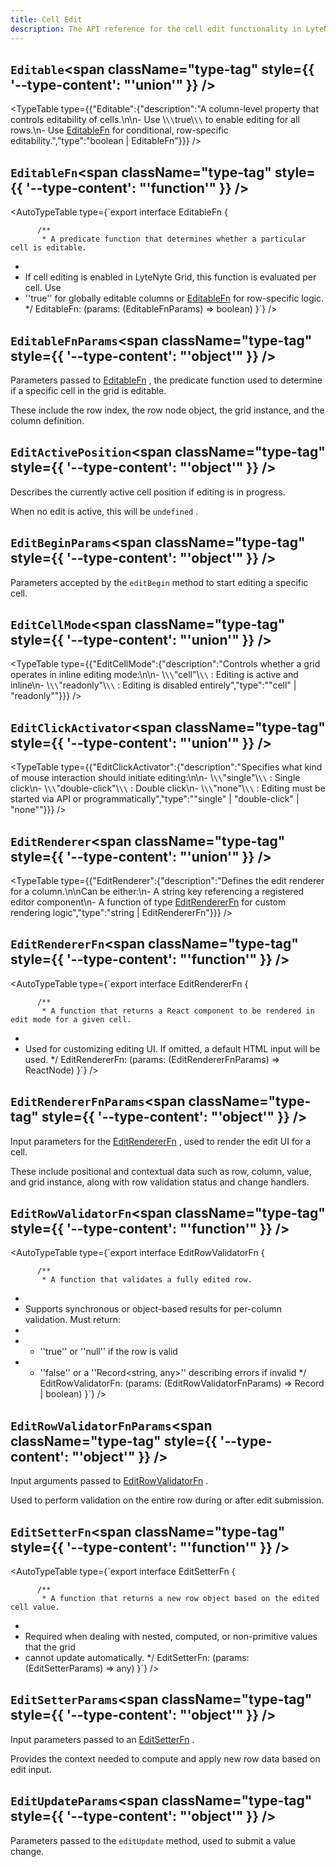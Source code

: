 ```yaml
---
title: Cell Edit
description: The API reference for the cell edit functionality in LyteNyte Grid.
---
```

## `Editable`<span className="type-tag" style={{ '--type-content': "'union'" }} />

<TypeTable type={{"Editable":{"description":"A column-level property that controls editability of cells.\n\n- Use  \\`\\`true\\`\\`  to enable editing for all rows.\n- Use  [EditableFn](/docs/reference/cell-edit#editablefn)  for conditional, row-specific editability.","type":"boolean | EditableFn"}}} />

## `EditableFn`<span className="type-tag" style={{ '--type-content': "'function'" }} />

<AutoTypeTable type={`export interface EditableFn {

          /** 
           * A predicate function that determines whether a particular cell is editable.
 * 
 * If cell editing is enabled in LyteNyte Grid, this function is evaluated per cell. Use
 *  ''true''  for globally editable columns or  [EditableFn](/docs/reference/cell-edit#editablefn)  for row-specific logic.
           */
          EditableFn: (params: (EditableFnParams) => boolean)
          }`} />

## `EditableFnParams`<span className="type-tag" style={{ '--type-content': "'object'" }} />

Parameters passed to  [EditableFn](/docs/reference/cell-edit#editablefn) , the predicate function used to determine
if a specific cell in the grid is editable.

These include the row index, the row node object, the grid instance, and the column
definition.

<AutoTypeTable path="../packages/commercial-lytenyte-pro/src/+types.ts" name="EditableFnParams" />


## `EditActivePosition`<span className="type-tag" style={{ '--type-content': "'object'" }} />

Describes the currently active cell position if editing is in progress.

When no edit is active, this will be  ``undefined`` .

<AutoTypeTable path="../packages/commercial-lytenyte-pro/src/+types.ts" name="EditActivePosition" />


## `EditBeginParams`<span className="type-tag" style={{ '--type-content': "'object'" }} />

Parameters accepted by the  ``editBegin``  method to start editing a specific cell.

<AutoTypeTable path="../packages/commercial-lytenyte-pro/src/+types.ts" name="EditBeginParams" />


## `EditCellMode`<span className="type-tag" style={{ '--type-content': "'union'" }} />

<TypeTable type={{"EditCellMode":{"description":"Controls whether a grid operates in inline editing mode:\n\n-  \\`\\`\"cell\"\\`\\` : Editing is active and inline\n-  \\`\\`\"readonly\"\\`\\` : Editing is disabled entirely","type":"\"cell\" | \"readonly\""}}} />

## `EditClickActivator`<span className="type-tag" style={{ '--type-content': "'union'" }} />

<TypeTable type={{"EditClickActivator":{"description":"Specifies what kind of mouse interaction should initiate editing:\n\n-  \\`\\`\"single\"\\`\\` : Single click\n-  \\`\\`\"double-click\"\\`\\` : Double click\n-  \\`\\`\"none\"\\`\\` : Editing must be started via API or programmatically","type":"\"single\" | \"double-click\" | \"none\""}}} />

## `EditRenderer`<span className="type-tag" style={{ '--type-content': "'union'" }} />

<TypeTable type={{"EditRenderer":{"description":"Defines the edit renderer for a column.\n\nCan be either:\n- A string key referencing a registered editor component\n- A function of type  [EditRendererFn](/docs/reference/cell-edit#editrendererfn)  for custom rendering logic","type":"string | EditRendererFn"}}} />

## `EditRendererFn`<span className="type-tag" style={{ '--type-content': "'function'" }} />

<AutoTypeTable type={`export interface EditRendererFn {

          /** 
           * A function that returns a React component to be rendered in edit mode for a given cell.
 * 
 * Used for customizing editing UI. If omitted, a default HTML input will be used.
           */
          EditRendererFn: (params: (EditRendererFnParams) => ReactNode)
          }`} />

## `EditRendererFnParams`<span className="type-tag" style={{ '--type-content': "'object'" }} />

Input parameters for the  [EditRendererFn](/docs/reference/cell-edit#editrendererfn) , used to render the edit UI for a cell.

These include positional and contextual data such as row, column, value, and grid
instance, along with row validation status and change handlers.

<AutoTypeTable path="../packages/commercial-lytenyte-pro/src/+types.ts" name="EditRendererFnParams" />


## `EditRowValidatorFn`<span className="type-tag" style={{ '--type-content': "'function'" }} />

<AutoTypeTable type={`export interface EditRowValidatorFn {

          /** 
           * A function that validates a fully edited row.
 * 
 * Supports synchronous or object-based results for per-column validation. Must return:
 * 
 * -  ''true''  or  ''null''  if the row is valid
 * -  ''false''  or a  ''Record<string, any>''  describing errors if invalid
           */
          EditRowValidatorFn: (params: (EditRowValidatorFnParams) => Record | boolean)
          }`} />

## `EditRowValidatorFnParams`<span className="type-tag" style={{ '--type-content': "'object'" }} />

Input arguments passed to  [EditRowValidatorFn](/docs/reference/cell-edit#editrowvalidatorfn) .

Used to perform validation on the entire row during or after edit submission.

<AutoTypeTable path="../packages/commercial-lytenyte-pro/src/+types.ts" name="EditRowValidatorFnParams" />


## `EditSetterFn`<span className="type-tag" style={{ '--type-content': "'function'" }} />

<AutoTypeTable type={`export interface EditSetterFn {

          /** 
           * A function that returns a new row object based on the edited cell value.
 * 
 * Required when dealing with nested, computed, or non-primitive values that the grid
 * cannot update automatically.
           */
          EditSetterFn: (params: (EditSetterParams) => any)
          }`} />

## `EditSetterParams`<span className="type-tag" style={{ '--type-content': "'object'" }} />

Input parameters passed to an  [EditSetterFn](/docs/reference/cell-edit#editsetterfn) .

Provides the context needed to compute and apply new row data based on edit input.

<AutoTypeTable path="../packages/commercial-lytenyte-pro/src/+types.ts" name="EditSetterParams" />


## `EditUpdateParams`<span className="type-tag" style={{ '--type-content': "'object'" }} />

Parameters passed to the  ``editUpdate``  method, used to submit a value change.

<AutoTypeTable path="../packages/commercial-lytenyte-pro/src/+types.ts" name="EditUpdateParams" />

